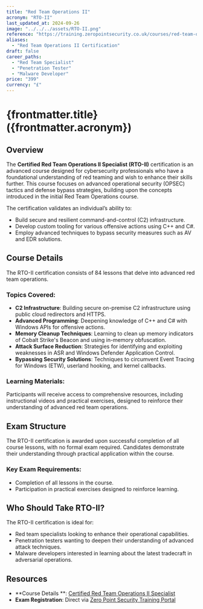 ```yaml
---
title: "Red Team Operations II"
acronym: "RTO-II"
last_updated_at: 2024-09-26
image: "../../../assets/RTO-II.png"
reference: "https://training.zeropointsecurity.co.uk/courses/red-team-ops-ii"
aliases:
  - "Red Team Operations II Certification"
draft: false
career_paths:
  - "Red Team Specialist"
  - "Penetration Tester"
  - "Malware Developer"
price: "399"
currency: "£"
---
```


# {frontmatter.title} ({frontmatter.acronym})

## Overview

The **Certified Red Team Operations II Specialist (RTO-II)** certification is an advanced course designed for
cybersecurity professionals who have a foundational understanding of red teaming and wish to enhance their skills
further. This course focuses on advanced operational security (OPSEC) tactics and defense bypass strategies, building
upon the concepts introduced in the initial Red Team Operations course.

The certification validates an individual’s ability to:

- Build secure and resilient command-and-control (C2) infrastructure.
- Develop custom tooling for various offensive actions using C++ and C#.
- Employ advanced techniques to bypass security measures such as AV and EDR solutions.

## Course Details

The RTO-II certification consists of 84 lessons that delve into advanced red team operations.

### Topics Covered:

- **C2 Infrastructure**: Building secure on-premise C2 infrastructure using public cloud redirectors and HTTPS.
- **Advanced Programming**: Deepening knowledge of C++ and C# with Windows APIs for offensive actions.
- **Memory Cleanup Techniques**: Learning to clean up memory indicators of Cobalt Strike's Beacon and using in-memory
  obfuscation.
- **Attack Surface Reduction**: Strategies for identifying and exploiting weaknesses in ASR and Windows Defender
  Application Control.
- **Bypassing Security Solutions**: Techniques to circumvent Event Tracing for Windows (ETW), userland hooking, and
  kernel callbacks.

### Learning Materials:

Participants will receive access to comprehensive resources, including instructional videos and practical exercises,
designed to reinforce their understanding of advanced red team operations.

## Exam Structure

The RTO-II certification is awarded upon successful completion of all course lessons, with no formal exam required.
Candidates demonstrate their understanding through practical application within the course.

### Key Exam Requirements:

- Completion of all lessons in the course.
- Participation in practical exercises designed to reinforce learning.

## Who Should Take RTO-II?

The RTO-II certification is ideal for:

- Red team specialists looking to enhance their operational capabilities.
- Penetration testers wanting to deepen their understanding of advanced attack techniques.
- Malware developers interested in learning about the latest tradecraft in adversarial operations.

## Resources

- **Course Details
  **: [Certified Red Team Operations II Specialist](https://training.zeropointsecurity.co.uk/courses/red-team-ops-ii)
- **Exam Registration**: Direct via [Zero Point Security Training Portal](https://training.zeropointsecurity.co.uk/)